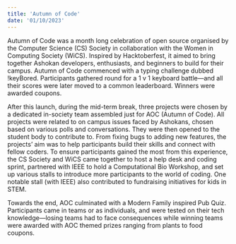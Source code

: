 ```yaml
--- 
title: 'Autumn of Code' 
date: '01/10/2023'
---
```


Autumn of Code was a month long celebration of open source organised by the Computer Science (CS) Society in collaboration with the Women in Computing Society (WiCS). Inspired by Hacktoberfest, it aimed to bring together Ashokan developers, enthusiasts, and beginners to build for their campus. Autumn of Code commenced with a typing challenge dubbed !keyBored. Participants gathered round for a 1 v 1 keyboard battle—and all their scores were later moved to a common leaderboard. Winners were awarded coupons. 

After this launch, during the mid-term break, three projects were chosen by a dedicated in-society team assembled just for AOC (Autumn of Code). All projects were related to on campus issues faced by Ashokans, chosen based on various polls and conversations. They were then opened to the student body to contribute to. From fixing bugs to adding new features, the projects’ aim was to help participants build their skills and connect with fellow coders. To ensure participants gained the most from this experience, the CS Society and WiCS came together to host a help desk and coding sprint, partnered with IEEE to hold a Computational Bio Workshop, and set up various stalls to introduce more participants to the world of coding. One notable stall (with IEEE) also contributed to fundraising initiatives for kids in STEM. 

Towards the end, AOC culminated with a Modern Family inspired Pub Quiz. Participants came in teams or as individuals, and were tested on their tech knowledge—losing teams had to face consequences while winning teams were awarded with AOC themed prizes ranging from plants to food coupons.